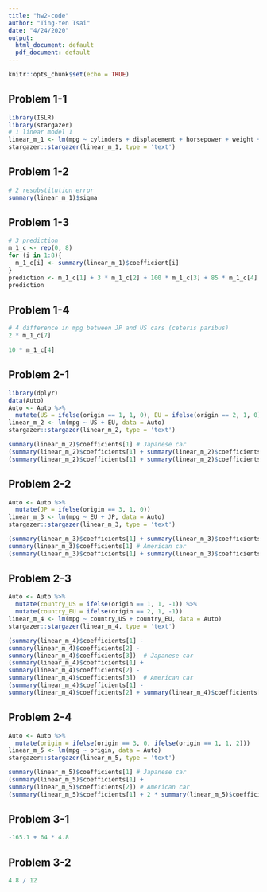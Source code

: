 ---
title: "hw2-code"
author: "Ting-Yen Tsai"
date: "4/24/2020"
output:
  html_document: default
  pdf_document: default
---

```{r setup, include=FALSE}
knitr::opts_chunk$set(echo = TRUE)
```

## Problem 1-1
```{r 1-1}
library(ISLR)
library(stargazer)
# 1 linear model 1
linear_m_1 <- lm(mpg ~ cylinders + displacement + horsepower + weight + acceleration + year + origin, data = Auto)
stargazer::stargazer(linear_m_1, type = 'text')
```
## Problem 1-2
```{r 1-2}
# 2 resubstitution error
summary(linear_m_1)$sigma
```
## Problem 1-3
```{r 1-3}
# 3 prediction
m_1_c <- rep(0, 8)
for (i in 1:8){
  m_1_c[i] <- summary(linear_m_1)$coefficient[i]
}
prediction <- m_1_c[1] + 3 * m_1_c[2] + 100 * m_1_c[3] + 85 * m_1_c[4] + 3000 * m_1_c[5] + 20 * m_1_c[6] + 80 * m_1_c[7] + 3 * m_1_c[8]
prediction
```
## Problem 1-4
```{r 1-4}
# 4 difference in mpg between JP and US cars (ceteris paribus)
2 * m_1_c[7]
```
```{r 1-5}
10 * m_1_c[4]
```
## Problem 2-1
```{r 2-1-1}
library(dplyr)
data(Auto)
Auto <- Auto %>%
  mutate(US = ifelse(origin == 1, 1, 0), EU = ifelse(origin == 2, 1, 0))
linear_m_2 <- lm(mpg ~ US + EU, data = Auto)
stargazer::stargazer(linear_m_2, type = 'text')
```
```{r 2-1-2}
summary(linear_m_2)$coefficients[1] # Japanese car
(summary(linear_m_2)$coefficients[1] + summary(linear_m_2)$coefficients[2]) # American car
(summary(linear_m_2)$coefficients[1] + summary(linear_m_2)$coefficients[3]) # European car
```
## Problem 2-2
```{r 2-2}
Auto <- Auto %>%
  mutate(JP = ifelse(origin == 3, 1, 0))
linear_m_3 <- lm(mpg ~ EU + JP, data = Auto)
stargazer::stargazer(linear_m_3, type = 'text')
```
```{r 2-2-2}
(summary(linear_m_3)$coefficients[1] + summary(linear_m_3)$coefficients[3]) # Japanese car
summary(linear_m_3)$coefficients[1] # American car
(summary(linear_m_3)$coefficients[1] + summary(linear_m_3)$coefficients[2]) # European car
```
## Problem 2-3
```{r 2-3-1}
Auto <- Auto %>%
  mutate(country_US = ifelse(origin == 1, 1, -1)) %>%
  mutate(country_EU = ifelse(origin == 2, 1, -1))
linear_m_4 <- lm(mpg ~ country_US + country_EU, data = Auto)
stargazer::stargazer(linear_m_4, type = 'text')
```
```{r 2-3-2}
(summary(linear_m_4)$coefficients[1] -
summary(linear_m_4)$coefficients[2] -
summary(linear_m_4)$coefficients[3])  # Japanese car
(summary(linear_m_4)$coefficients[1] +
summary(linear_m_4)$coefficients[2] -
summary(linear_m_4)$coefficients[3])  # American car
(summary(linear_m_4)$coefficients[1] -
summary(linear_m_4)$coefficients[2] + summary(linear_m_4)$coefficients[3])  # European car
```
## Problem 2-4
```{r 2-4-1}
Auto <- Auto %>%
  mutate(origin = ifelse(origin == 3, 0, ifelse(origin == 1, 1, 2)))
linear_m_5 <- lm(mpg ~ origin, data = Auto)
stargazer::stargazer(linear_m_5, type = 'text')
```
```{r 2-4-2}
summary(linear_m_5)$coefficients[1] # Japanese car
(summary(linear_m_5)$coefficients[1] +
summary(linear_m_5)$coefficients[2]) # American car
(summary(linear_m_5)$coefficients[1] + 2 * summary(linear_m_5)$coefficients[2]) # European car
```

## Problem 3-1
```{r 3-1}
-165.1 + 64 * 4.8
```
## Problem 3-2
```{r 3-2}
4.8 / 12
```
